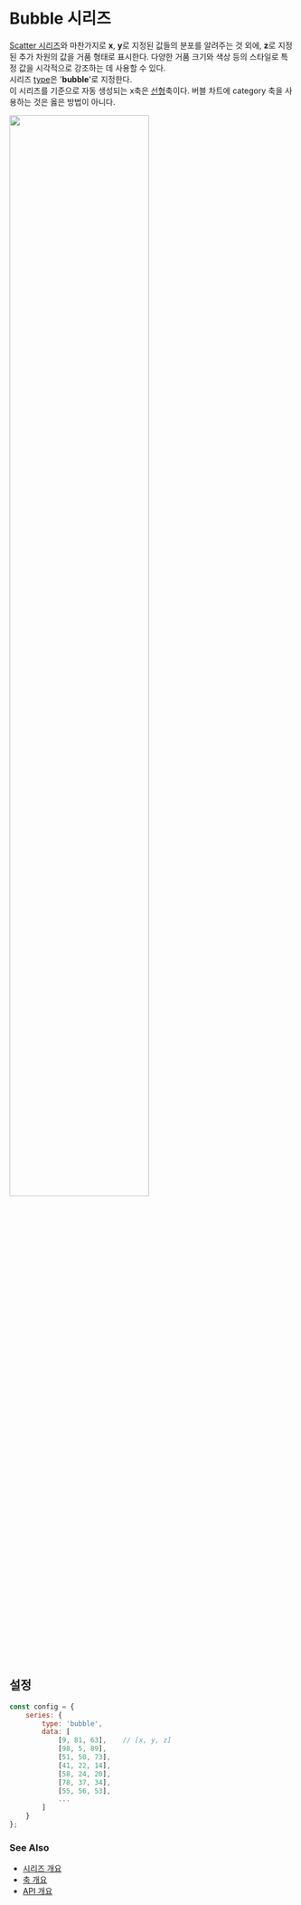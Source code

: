 # Bubble 시리즈

[Scatter 시리즈](/guide/series/series-scatter)와 마찬가지로
**x**, **y**로 지정된 값들의 분포를 알려주는 것 외에, **z**로 지정된 추가 차원의 값을 거품 형태로 표시한다.
다양한 거품 크기와 색상 등의 스타일로 특정 값을 시각적으로 강조하는 데 사용할 수 있다.<br/>
시리즈 [type](/config/config/series#type)은 '**bubble**'로 지정한다.<br/>
이 시리즈를 기준으로 자동 생성되는 x축은 [선형](/config/config/xAxis/linear)축이다.
버블 차트에 category 축을 사용하는 것은 옳은 방법이 아니다.<br/>

<img src="/images/guide/series/bubble-01.png" width="70%" className="border-img"/>

## 설정

```js
const config = {
    series: {
        type: 'bubble',
        data: [
            [9, 81, 63],    // [x, y, z]
            [98, 5, 89],
            [51, 50, 73],
            [41, 22, 14],
            [58, 24, 20],
            [78, 37, 34],
            [55, 56, 53],
            ...
        ]
    }
};
```

### See Also

- [시리즈 개요](/guide/series)
- [축 개요](/guide/axes)
- [API 개요](/docs)